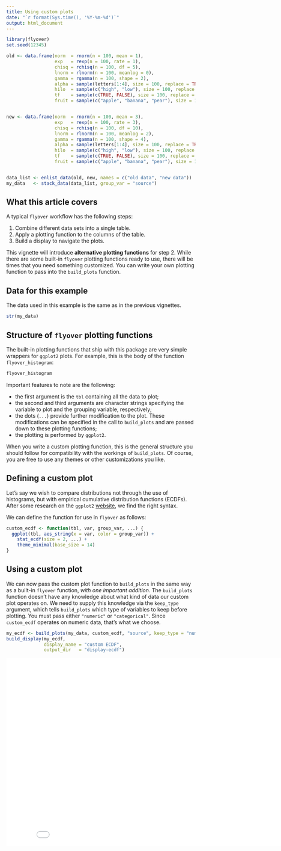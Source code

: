 ```yaml
---
title: Using custom plots
date: "`r format(Sys.time(), '%Y-%m-%d')`"
output: html_document
---
```


```r
library(flyover)
set.seed(12345)

old <- data.frame(norm  = rnorm(n = 100, mean = 1),
                  exp   = rexp(n = 100, rate = 1),
                  chisq = rchisq(n = 100, df = 5),
                  lnorm = rlnorm(n = 100, meanlog = 0),
                  gamma = rgamma(n = 100, shape = 2),
                  alpha = sample(letters[1:4], size = 100, replace = TRUE, prob = c(1, 2, 3, 4)),
                  hilo  = sample(c("high", "low"), size = 100, replace = TRUE, prob = c(1, 2)),
                  tf    = sample(c(TRUE, FALSE), size = 100, replace = TRUE, prob = c(1, 1)),
                  fruit = sample(c("apple", "banana", "pear"), size = 100, replace = TRUE, prob = c(1, 2, 3)))


new <- data.frame(norm  = rnorm(n = 100, mean = 3),
                  exp   = rexp(n = 100, rate = 3),
                  chisq = rchisq(n = 100, df = 10),
                  lnorm = rlnorm(n = 100, meanlog = 2),
                  gamma = rgamma(n = 100, shape = 4),
                  alpha = sample(letters[1:4], size = 100, replace = TRUE, prob = c(4, 3, 2, 1)),
                  hilo  = sample(c("high", "low"), size = 100, replace = TRUE, prob = c(2, 1)),
                  tf    = sample(c(TRUE, FALSE), size = 100, replace = TRUE, prob = c(1, 3)),
                  fruit = sample(c("apple", "banana", "pear"), size = 100, replace = TRUE, prob = c(3, 2, 1)))


data_list <- enlist_data(old, new, names = c("old data", "new data"))
my_data   <- stack_data(data_list, group_var = "source")
```


## What this article covers

A typical `flyover` workflow has the following steps:

1. Combine different data sets into a single table.
2. Apply a plotting function to the columns of the table.
3. Build a display to navigate the plots.

This vignette will introduce **alternative plotting functions** for step 2.  While there are some built-in `flyover` plotting functions ready to use, there will be times that you need something customized.  You can write your own plotting function to pass into the `build_plots` function.


## Data for this example

The data used in this example is the same as in the previous vignettes.


```r
str(my_data)
```


## Structure of `flyover` plotting functions

The built-in plotting functions that ship with this package are very simple wrappers for `ggplot2` plots.  For example, this is the body of the function `flyover_histogram`:

```r
flyover_histogram
```


Important features to note are the following:

* the first argument is the `tbl` containing all the data to plot;
* the second and third arguments are character strings specifying the variable to plot and the grouping variable, respectively;
* the dots (`...`) provide further modification to the plot.  These modifications can be specified in the call to `build_plots` and are passed down to these plotting functions;
* the plotting is performed by `ggplot2`.

When you write a custom plotting function, this is the general structure you should follow for compatibility with the workings of `build_plots`.  Of course, you are free to use any themes or other customizations you like.


## Defining a custom plot

Let's say we wish to compare distributions not through the use of histograms, but with empirical cumulative distribution functions (ECDFs).  After some research on the `ggplot2` [website](https://ggplot2.tidyverse.org/index.html), we find the right syntax.

We can define the function for use in `flyover` as follows:

```r
custom_ecdf <- function(tbl, var, group_var, ...) {
  ggplot(tbl, aes_string(x = var, color = group_var)) +
    stat_ecdf(size = 2, ...) +
    theme_minimal(base_size = 14)
}
```


## Using a custom plot

We can now pass the custom plot function to `build_plots` in the same way as a built-in `flyover` function, _with one important addition_.  The `build_plots` function doesn't have any knowledge about what kind of data our custom plot operates on.  We need to supply this knowledge via the `keep_type` argument, which tells `build_plots` which type of variables to keep before plotting.  You must pass either `"numeric"` or `"categorical"`.  Since `custom_ecdf` operates on numeric data, that's what we choose.

```r
my_ecdf <- build_plots(my_data, custom_ecdf, "source", keep_type = "numeric")
build_display(my_ecdf,
              display_name = "custom ECDF",
              output_dir   = "display-ecdf")
```

<iframe src="display-ecdf/" height=500 width=850 scrolling="no" frameborder="0" webkitallowfullscreen="true" mozallowfullscreen="true" allowfullscreen="true"></iframe>